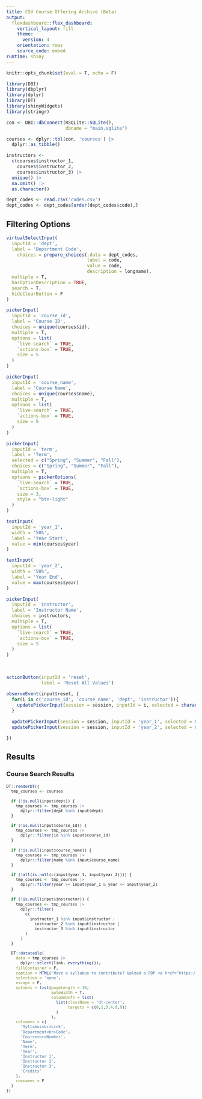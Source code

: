 ```yaml
---
title: CSU Course Offering Archive (Beta)
output: 
  flexdashboard::flex_dashboard:
    vertical_layout: fill
    theme:
      version: 4
    orientation: rows
    source_code: embed
runtime: shiny
---
```


<style>
.section.sidebar.my-class {
  overflow: visible;
  z-index: 10;
}
</style>

```r

knitr::opts_chunk$set(eval = T, echo = F)

library(DBI)
library(dbplyr)
library(dplyr)
library(DT)
library(shinyWidgets)
library(stringr)

con <- DBI::dbConnect(RSQLite::SQLite(),
                      dbname = "main.sqlite")

courses <- dplyr::tbl(con, 'courses') |>
  dplyr::as_tibble()

instructors <-
  c(courses$instructor_1,
    courses$instructor_2,
    courses$instructor_3) |>
  unique() |>
  na.omit() |>
  as.character()

dept_codes <- read.csv('codes.csv')
dept_codes <- dept_codes[order(dept_codes$code),]
```



Filtering Options {.sidebar .my-class}
-----------------------------------------------------------------------

```r

virtualSelectInput(
  inputId = 'dept',
  label = 'Department Code',
    choices = prepare_choices(.data = dept_codes,
                              label = code,
                              value = code, 
                              description = longname),
  multiple = T,
  hasOptionDescription = TRUE, 
  search = T, 
  hideClearButton = F
)

pickerInput(
  inputId = 'course_id',
  label = 'Course ID',
  choices = unique(courses$id),
  multiple = T,
  options = list(
    `live-search` = TRUE,
    `actions-box` = TRUE,
    size = 5
  )
)

pickerInput(
  inputId = 'course_name',
  label = 'Course Name',
  choices = unique(courses$name),
  multiple = T,
  options = list(
    `live-search` = TRUE,
    `actions-box` = TRUE,
    size = 5
  )
)

pickerInput(
  inputId = 'term',
  label = 'Term',
  selected = c("Spring", "Summer", "Fall"),
  choices = c("Spring", "Summer", "Fall"),
  multiple = T,
  options = pickerOptions(
    `live-search` = TRUE,
    `actions-box` = TRUE,
    size = 3,
    style = "btn-light"
  )
)

textInput(
  inputId = 'year_1',
  width = '50%',
  label = 'Year Start',
  value = min(courses$year)
)

textInput(
  inputId = 'year_2',
  width = '50%',
  label = 'Year End',
  value = max(courses$year)
)

pickerInput(
  inputId = 'instructor',
  label = 'Instructor Name',
  choices = instructors,
  multiple = T,
  options = list(
    `live-search` = TRUE,
    `actions-box` = TRUE,
    size = 5
  )
)
```

<br>

```r

actionButton(inputId = 'reset',
             label = 'Reset All Values')

observeEvent(input$reset, {
  for(i in c('course_id', 'course_name', 'dept', 'instructor')){
    updatePickerInput(session = session, inputId = i, selected = character(0))
  }
  
  updatePickerInput(session = session, inputId = 'year_1', selected = min(courses$year))
  updatePickerInput(session = session, inputId = 'year_2', selected = max(courses$year))

})
```




Results {.tabset .tabset-fade}
-----------------------------------------------------------------------

### Course Search Results

<font size=-1>

```r


DT::renderDT({
  tmp_courses <- courses
  
  if (!is.null(input$dept)) {
    tmp_courses <- tmp_courses |>
      dplyr::filter(dept %in% input$dept)
  }
  
  if (!is.null(input$course_id)) {
    tmp_courses <- tmp_courses |>
      dplyr::filter(id %in% input$course_id)
  }
  
  if (!is.null(input$course_name)) {
    tmp_courses <- tmp_courses |>
      dplyr::filter(name %in% input$course_name)
  }
  
  if (!all(is.null(c(input$year_1, input$year_2)))) {
    tmp_courses <- tmp_courses |>
      dplyr::filter(year >= input$year_1 & year <= input$year_2)
  }
  
  if (!is.null(input$instructor)) {
    tmp_courses <- tmp_courses |>
      dplyr::filter(
        c(
          instructor_1 %in% input$instructor |
            instructor_2 %in% input$instructor |
            instructor_3 %in% input$instructor
        )
      )
  }
  
  DT::datatable(
    data = tmp_courses |> 
      dplyr::select(link, everything()),
    fillContainer = F,
    caption = HTML('Have a syllabus to contribute? Upload a PDF <a href="https://colostate-my.sharepoint.com/:f:/g/personal/pengel_colostate_edu/EkrtaXlglq9Iv9gSusCCICQBiEzOTM3Io3YnFuslkZkUcA?e=3z2COR">here</a>.'),
    selection = 'none',
    escape = F,
    options = list(pageLength = 10,
                   autoWidth = T,
                   columnDefs = list(
                     list(className = 'dt-center', 
                          targets = c(0,1,3,4,8,9))
                     )
                   ),
    colnames = c(
      'Syllabus<br>Link',
      'Department<br>Code',
      'Course<br>Number',
      'Name',
      'Term',
      'Year',
      'Instructor 1',
      'Instructor 2',
      'Instructor 3',
      'Credits'
    ),
    rownames = F
  )
})
```

</font>